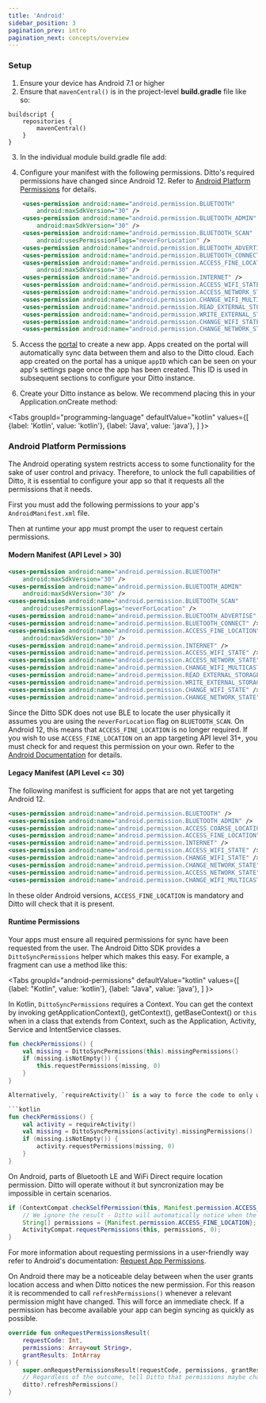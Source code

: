 ```yaml
---
title: 'Android'
sidebar_position: 3
pagination_prev: intro
pagination_next: concepts/overview
---
```



### Setup

1. Ensure your device has Android 7.1 or higher
2. Ensure that `mavenCentral()` is in the project-level __build.gradle__ file like so:

```
buildscript {
    repositories {
        mavenCentral()
    }
}
```

3. In the individual module build.gradle file add:

<InstallCode framework="android" />

4. Configure your manifest with the following permissions. Ditto's required
permissions have changed since Android 12. Refer to [Android Platform
Permissions](#android-platform-permissions) for
details.


```xml
    <uses-permission android:name="android.permission.BLUETOOTH"
        android:maxSdkVersion="30" />
    <uses-permission android:name="android.permission.BLUETOOTH_ADMIN"
        android:maxSdkVersion="30" />
    <uses-permission android:name="android.permission.BLUETOOTH_SCAN"
        android:usesPermissionFlags="neverForLocation" />
    <uses-permission android:name="android.permission.BLUETOOTH_ADVERTISE" />
    <uses-permission android:name="android.permission.BLUETOOTH_CONNECT" />
    <uses-permission android:name="android.permission.ACCESS_FINE_LOCATION"
        android:maxSdkVersion="30" />
    <uses-permission android:name="android.permission.INTERNET" />
    <uses-permission android:name="android.permission.ACCESS_WIFI_STATE" />
    <uses-permission android:name="android.permission.ACCESS_NETWORK_STATE" />
    <uses-permission android:name="android.permission.CHANGE_WIFI_MULTICAST_STATE" />
    <uses-permission android:name="android.permission.READ_EXTERNAL_STORAGE" />
    <uses-permission android:name="android.permission.WRITE_EXTERNAL_STORAGE" />
    <uses-permission android:name="android.permission.CHANGE_WIFI_STATE" />
    <uses-permission android:name="android.permission.CHANGE_NETWORK_STATE" />
```
5. Access the [portal](https://portal.ditto.live) to create a new app. Apps created on the portal will automatically sync data between them and also to the Ditto cloud. Each app created on the portal has a unique `appID` which can be seen on your app's settings page once the app has been created. This ID is used in subsequent sections to configure your Ditto instance.

6. Create your Ditto instance as below. We recommend placing this in your Application.onCreate method:


<Tabs
  groupId="programming-language"
  defaultValue="kotlin"
  values={[
    {label: 'Kotlin', value: 'kotlin'},
    {label: 'Java', value: 'java'},
  ]
}>
<TabItem value="kotlin">

<Snippet name='online-playground' language='kotlin' />

</TabItem>
<TabItem value="java">

<Snippet name='online-playground' language='java' />

</TabItem>
</Tabs>



### Android Platform Permissions

The Android operating system restricts access to some functionality for the sake of user control and privacy. Therefore, to unlock the full capabilities of Ditto, it is essential to configure your app so that it requests all the permissions that it needs.

First you must add the following permissions to your app's `AndroidManifest.xml` file.

Then at runtime your app must prompt the user to request certain permissions.

#### Modern Manifest (API Level > 30)

```xml title=AndroidManifest.xml
<uses-permission android:name="android.permission.BLUETOOTH"
    android:maxSdkVersion="30" />
<uses-permission android:name="android.permission.BLUETOOTH_ADMIN"
    android:maxSdkVersion="30" />
<uses-permission android:name="android.permission.BLUETOOTH_SCAN"
    android:usesPermissionFlags="neverForLocation" />
<uses-permission android:name="android.permission.BLUETOOTH_ADVERTISE" />
<uses-permission android:name="android.permission.BLUETOOTH_CONNECT" />
<uses-permission android:name="android.permission.ACCESS_FINE_LOCATION"
    android:maxSdkVersion="30" />
<uses-permission android:name="android.permission.INTERNET" />
<uses-permission android:name="android.permission.ACCESS_WIFI_STATE" />
<uses-permission android:name="android.permission.ACCESS_NETWORK_STATE" />
<uses-permission android:name="android.permission.CHANGE_WIFI_MULTICAST_STATE" />
<uses-permission android:name="android.permission.READ_EXTERNAL_STORAGE" />
<uses-permission android:name="android.permission.WRITE_EXTERNAL_STORAGE" />
<uses-permission android:name="android.permission.CHANGE_WIFI_STATE" />
<uses-permission android:name="android.permission.CHANGE_NETWORK_STATE" />
```

Since the Ditto SDK does not use BLE to locate the user physically it assumes you are using the `neverForLocation` flag on `BLUETOOTH_SCAN`. On Android 12, this means that `ACCESS_FINE_LOCATION` is no longer required. If you wish to use `ACCESS_FINE_LOCATION` on an app targeting API level 31+, you must check for and request this permission on your own. Refer to the [Android Documentation](https://developer.android.com/guide/topics/connectivity/bluetooth/permissions) for details.

#### Legacy Manifest (API Level <= 30)

The following manifest is sufficient for apps that are not yet targeting Android 12.

```xml title=AndroidManifest.xml
<uses-permission android:name="android.permission.BLUETOOTH" />
<uses-permission android:name="android.permission.BLUETOOTH_ADMIN" />
<uses-permission android:name="android.permission.ACCESS_COARSE_LOCATION" />
<uses-permission android:name="android.permission.ACCESS_FINE_LOCATION" />
<uses-permission android:name="android.permission.INTERNET" />
<uses-permission android:name="android.permission.ACCESS_WIFI_STATE" />
<uses-permission android:name="android.permission.CHANGE_WIFI_STATE" />
<uses-permission android:name="android.permission.CHANGE_NETWORK_STATE" />
<uses-permission android:name="android.permission.ACCESS_NETWORK_STATE" />
<uses-permission android:name="android.permission.CHANGE_WIFI_MULTICAST_STATE" />
```

In these older Android versions, `ACCESS_FINE_LOCATION` is mandatory and Ditto will check that it is present.

#### Runtime Permissions

Your apps must ensure all required permissions for sync have been requested from the user. The Android Ditto SDK provides a `DittoSyncPermissions` helper which makes this easy. For example, a fragment can use a method like this:


<Tabs
  groupId="android-permissions"
  defaultValue="kotlin"
  values={[
    {label: "Kotlin", value: 'kotlin'},
    {label: "Java", value: 'java'},
  ]
}>
<TabItem value="kotlin">

In Kotlin, `DittoSyncPermissions` requires a Context. You can get the context by
invoking getApplicationContext(), getContext(), getBaseContext() or `this` when
in a class that extends from Context, such as the Application, Activity, Service
and IntentService classes.

```kotlin
fun checkPermissions() {
    val missing = DittoSyncPermissions(this).missingPermissions()
    if (missing.isNotEmpty()) {
        this.requestPermissions(missing, 0)
    }
}

Alternatively, `requireActivity()` is a way to force the code to only work on a Fragment that has a Context.

```kotlin
fun checkPermissions() {
    val activity = requireActivity()
    val missing = DittoSyncPermissions(activity).missingPermissions()
    if (missing.isNotEmpty()) {
        activity.requestPermissions(missing, 0)
    }
}
```

</TabItem>
<TabItem value="java">

On Android, parts of Bluetooth LE and WiFi Direct require location permission.
Ditto will operate without it but syncronization may be impossible in certain
scenarios.

```java
if (ContextCompat.checkSelfPermission(this, Manifest.permission.ACCESS_FINE_LOCATION) != PackageManager.PERMISSION_GRANTED) {
    // We ignore the result - Ditto will automatically notice when the permission is granted
    String[] permissions = {Manifest.permission.ACCESS_FINE_LOCATION};
    ActivityCompat.requestPermissions(this, permissions, 0);
}
```

</TabItem>
</Tabs>

For more information about requesting permissions in a user-friendly way refer to Android's documentation: [Request App Permissions](https://developer.android.com/training/permissions/requesting).

On Android there may be a noticeable delay between when the user grants location
access and when Ditto notices the new permission. For this reason it is
recommended to call `refreshPermissions()` whenever a relevant permission might
have changed. This will force an immediate check. If a permission has become
available your app can begin syncing as quickly as possible.


```kotlin
override fun onRequestPermissionsResult(
    requestCode: Int,
    permissions: Array<out String>,
    grantResults: IntArray
) {
    super.onRequestPermissionsResult(requestCode, permissions, grantResults)
    // Regardless of the outcome, tell Ditto that permissions maybe changed
    ditto?.refreshPermissions()
}
```
